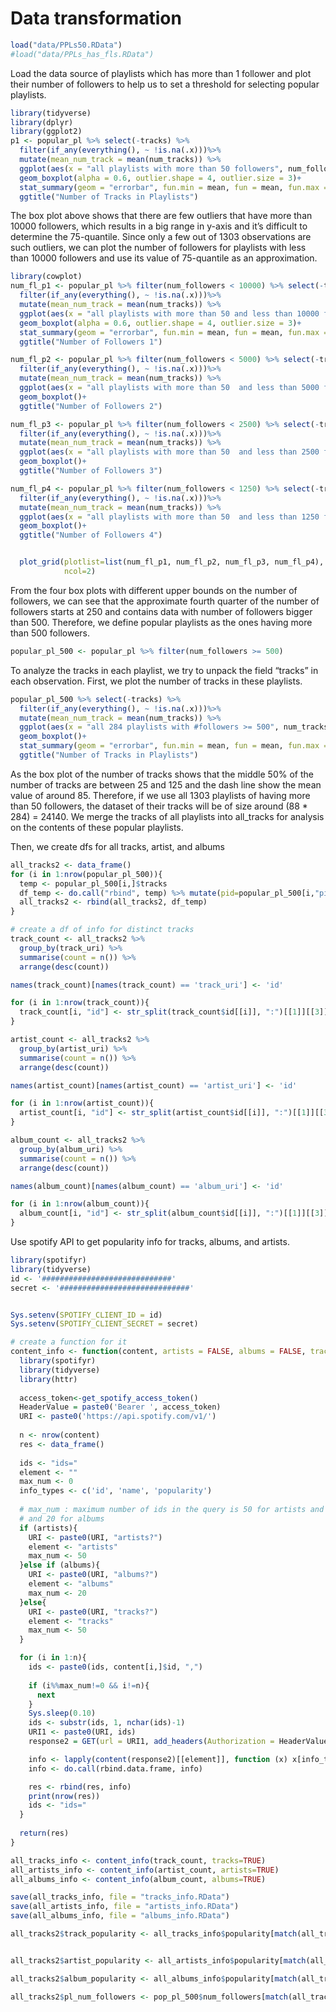 # Data transformation
```r

load("data/PPLs50.RData")
#load("data/PPLs_has_fls.RData")
```

Load the data source of playlists which has more than 1 follower and plot their number of followers to help us to set a threshold for selecting popular playlists.
```r
library(tidyverse)
library(dplyr)
library(ggplot2)
p1 <- popular_pl %>% select(-tracks) %>% 
  filter(if_any(everything(), ~ !is.na(.x)))%>% 
  mutate(mean_num_track = mean(num_tracks)) %>% 
  ggplot(aes(x = "all playlists with more than 50 followers", num_followers)) + 
  geom_boxplot(alpha = 0.6, outlier.shape = 4, outlier.size = 3)+
  stat_summary(geom = "errorbar", fun.min = mean, fun = mean, fun.max = mean, width = .75, linetype = "dashed")+
  ggtitle("Number of Tracks in Playlists")

```
The box plot above shows that there are few outliers that have more than 10000 followers, which results in a big range in y-axis and it's difficult to determine the 75-quantile. Since only a few out of 1303 observations are such outliers, we can plot the number of followers for playlists with less than 10000 followers and use its value of 75-quantile as an approximation.
```r
library(cowplot)
num_fl_p1 <- popular_pl %>% filter(num_followers < 10000) %>% select(-tracks) %>% 
  filter(if_any(everything(), ~ !is.na(.x)))%>% 
  mutate(mean_num_track = mean(num_tracks)) %>% 
  ggplot(aes(x = "all playlists with more than 50 and less than 10000 followers", num_followers)) + 
  geom_boxplot(alpha = 0.6, outlier.shape = 4, outlier.size = 3)+
  stat_summary(geom = "errorbar", fun.min = mean, fun = mean, fun.max = mean, width = .75, linetype = "dashed")+
  ggtitle("Number of Followers 1")

num_fl_p2 <- popular_pl %>% filter(num_followers < 5000) %>% select(-tracks) %>% 
  filter(if_any(everything(), ~ !is.na(.x)))%>%
  mutate(mean_num_track = mean(num_tracks)) %>% 
  ggplot(aes(x = "all playlists with more than 50  and less than 5000 followers", num_followers)) + 
  geom_boxplot()+
  ggtitle("Number of Followers 2")

num_fl_p3 <- popular_pl %>% filter(num_followers < 2500) %>% select(-tracks) %>% 
  filter(if_any(everything(), ~ !is.na(.x)))%>%
  mutate(mean_num_track = mean(num_tracks)) %>% 
  ggplot(aes(x = "all playlists with more than 50  and less than 2500 followers", num_followers)) + 
  geom_boxplot()+
  ggtitle("Number of Followers 3")

num_fl_p4 <- popular_pl %>% filter(num_followers < 1250) %>% select(-tracks) %>% 
  filter(if_any(everything(), ~ !is.na(.x)))%>%
  mutate(mean_num_track = mean(num_tracks)) %>% 
  ggplot(aes(x = "all playlists with more than 50  and less than 1250 followers", num_followers)) + 
  geom_boxplot()+
  ggtitle("Number of Followers 4")


  plot_grid(plotlist=list(num_fl_p1, num_fl_p2, num_fl_p3, num_fl_p4),
            ncol=2)
```
From the four box plots with different upper bounds on the number of followers, we can see that the approximate fourth quarter of the number of followers starts at 250 and contains data with number of followers bigger than 500. Therefore, we define popular playlists as the ones having more than 500 followers.
```r
popular_pl_500 <- popular_pl %>% filter(num_followers >= 500)
```


To analyze the tracks in each playlist, we try to unpack the field "tracks" in each observation. First, we plot the number of tracks in these playlists.
```r
popular_pl_500 %>% select(-tracks) %>% 
  filter(if_any(everything(), ~ !is.na(.x)))%>% 
  mutate(mean_num_track = mean(num_tracks)) %>% 
  ggplot(aes(x = "all 284 playlists with #followers >= 500", num_tracks)) + 
  geom_boxplot()+
  stat_summary(geom = "errorbar", fun.min = mean, fun = mean, fun.max = mean, width = .75, linetype = "dashed")+
  ggtitle("Number of Tracks in Playlists")
```
As the box plot of the number of tracks shows that the middle 50% of the number of tracks  are between 25 and 125 and the dash line show the mean value of around 85. Therefore, if we use all 1303 playlists of having more than 50 followers, the dataset of their tracks will be of size around (88 * 284) = 24140. We merge the tracks of all playlists into all_tracks for analysis on the contents of these popular playlists. 


Then, we create dfs for all tracks, artist, and albums

```r
all_tracks2 <- data_frame()
for (i in 1:nrow(popular_pl_500)){
  temp <- popular_pl_500[i,]$tracks 
  df_temp <- do.call("rbind", temp) %>% mutate(pid=popular_pl_500[i,"pid"])
  all_tracks2 <- rbind(all_tracks2, df_temp)
}
```

```r
# create a df of info for distinct tracks 
track_count <- all_tracks2 %>% 
  group_by(track_uri) %>% 
  summarise(count = n()) %>% 
  arrange(desc(count))

names(track_count)[names(track_count) == 'track_uri'] <- 'id'

for (i in 1:nrow(track_count)){
  track_count[i, "id"] <- str_split(track_count$id[[i]], ":")[[1]][[3]]
}
```

```r

artist_count <- all_tracks2 %>% 
  group_by(artist_uri) %>% 
  summarise(count = n()) %>% 
  arrange(desc(count)) 

names(artist_count)[names(artist_count) == 'artist_uri'] <- 'id'

for (i in 1:nrow(artist_count)){
  artist_count[i, "id"] <- str_split(artist_count$id[[i]], ":")[[1]][[3]]
}

```


```r
album_count <- all_tracks2 %>% 
  group_by(album_uri) %>% 
  summarise(count = n()) %>% 
  arrange(desc(count)) 

names(album_count)[names(album_count) == 'album_uri'] <- 'id'

for (i in 1:nrow(album_count)){
  album_count[i, "id"] <- str_split(album_count$id[[i]], ":")[[1]][[3]]
}

```

Use spotify API to get popularity info for tracks, albums, and artists.


```r
library(spotifyr)
library(tidyverse)
id <- '#############################'
secret <- '#############################'


Sys.setenv(SPOTIFY_CLIENT_ID = id)
Sys.setenv(SPOTIFY_CLIENT_SECRET = secret)
```

```r
# create a function for it
content_info <- function(content, artists = FALSE, albums = FALSE, tracks = FALSE){
  library(spotifyr)
  library(tidyverse)
  library(httr)
  
  access_token<-get_spotify_access_token()
  HeaderValue = paste0('Bearer ', access_token)
  URI <- paste0('https://api.spotify.com/v1/')
  
  n <- nrow(content)
  res <- data_frame()
  
  ids <- "ids="
  element <- ""
  max_num <- 0
  info_types <- c('id', 'name', 'popularity')
  
  # max_num : maximum number of ids in the query is 50 for artists and tracks, 
  # and 20 for albums
  if (artists){
    URI <- paste0(URI, "artists?")
    element <- "artists"
    max_num <- 50
  }else if (albums){
    URI <- paste0(URI, "albums?")
    element <- "albums"
    max_num <- 20
  }else{
    URI <- paste0(URI, "tracks?")
    element <- "tracks"
    max_num <- 50
  }

  for (i in 1:n){
    ids <- paste0(ids, content[i,]$id, ",")
    
    if (i%%max_num!=0 && i!=n){
      next
    }
    Sys.sleep(0.10)
    ids <- substr(ids, 1, nchar(ids)-1)
    URI1 <- paste0(URI, ids)
    response2 = GET(url = URI1, add_headers(Authorization = HeaderValue))

    info <- lapply(content(response2)[[element]], function (x) x[info_types])
    info <- do.call(rbind.data.frame, info)

    res <- rbind(res, info)
    print(nrow(res))
    ids <- "ids="
  }
  
  return(res)
}

```

```r
all_tracks_info <- content_info(track_count, tracks=TRUE)
all_artists_info <- content_info(artist_count, artists=TRUE)
all_albums_info <- content_info(album_count, albums=TRUE)

save(all_tracks_info, file = "tracks_info.RData")
save(all_artists_info, file = "artists_info.RData")
save(all_albums_info, file = "albums_info.RData")
```

```r
all_tracks2$track_popularity <- all_tracks_info$popularity[match(all_tracks2$track_uri, paste0("spotify:track:",all_tracks_info$id))]


all_tracks2$artist_popularity <- all_artists_info$popularity[match(all_tracks2$artist_uri, paste0("spotify:artist:",all_artists_info$id))]

all_tracks2$album_popularity <- all_albums_info$popularity[match(all_tracks2$album_uri, paste0("spotify:album:",all_albums_info$id))]

all_tracks2$pl_num_followers <- pop_pl_500$num_followers[match(all_tracks2$pid, pop_pl_500$pid)]
```
